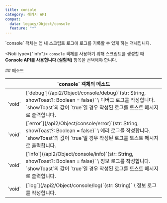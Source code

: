 ```yaml
---
title: console
category: 레거시 API
compat:
  data: legacy/Object/console
  feature: "*"
---
```


<Section>
  `console` 객체는 앱 내 스크립트 로그에 로그를 기록할 수 있게 하는 객체입니다.

  <Noti type={"info"}>
    `console` 객체를 사용하기 위해 스크립트를 생성할 때 **Console API를 사용합니다 (실험적)** 항목을 선택해야 합니다.
  </Noti>
</Section>
<Section>
  ## 메소드

  <Table>
    <Thead>
      <Tr>
        <Th colSpan="2">`console` 객체의 메소드</Th>
      </Tr>
    </Thead>
    <Tbody>
      <Tr>
        <Td><span>`void`</span></Td>
        <Td>
          <Feature status={["api2/Object/console", "debug"]}>[`debug`](/api2/Object/console/debug)`(str: String, showToast?: Boolean = false)`</Feature> \
          디버그 로그를 작성합니다. `showToast`의 값이 `true`일 경우 작성된 로그를 토스트 메시지로 출력합니다.
        </Td>
      </Tr>
      <Tr>
        <Td><span>`void`</span></Td>
        <Td>
          <Feature status={["api2/Object/console", "error"]}>[`error`](/api2/Object/console/error)`(str: String, showToast?: Boolean = false)`</Feature> \
          에러 로그를 작성합니다. `showToast`의 값이 `true`일 경우 작성된 로그를 토스트 메시지로 출력합니다.
        </Td>
      </Tr>
      <Tr>
        <Td><span>`void`</span></Td>
        <Td>
          <Feature status={["api2/Object/console", "info"]}>[`info`](/api2/Object/console/info)`(str: String, showToast?: Boolean = false)`</Feature> \
          정보 로그를 작성합니다. `showToast`의 값이 `true`일 경우 작성된 로그를 토스트 메시지로 출력합니다.
        </Td>
      </Tr>
      <Tr>
        <Td><span>`void`</span></Td>
        <Td>
          <Feature status={["api2/Object/console", "log"]}>[`log`](/api2/Object/console/log)`(str: String)`</Feature> \
          정보 로그를 작성합니다.
        </Td>
      </Tr>
    </Tbody>
  </Table>
</Section>